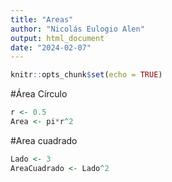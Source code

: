 ```yaml
---
title: "Areas"
author: "Nicolás Eulogio Alen"
output: html_document
date: "2024-02-07"
---
```


```r
knitr::opts_chunk$set(echo = TRUE)
```
#Área Círculo

```r
r <- 0.5
Area <- pi*r^2
```
#Area cuadrado

```r
Lado <- 3
AreaCuadrado <- Lado^2
```

